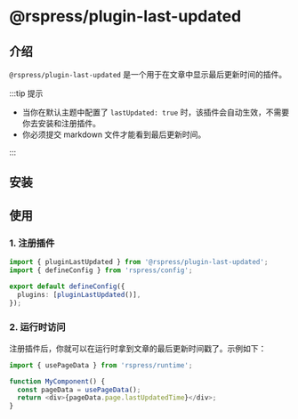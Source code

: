 # @rspress/plugin-last-updated


<SourceCode href="https://github.com/web-infra-dev/rspress/tree/main/packages/plugin-last-updated" />

## 介绍

`@rspress/plugin-last-updated` 是一个用于在文章中显示最后更新时间的插件。

:::tip 提示

- 当你在默认主题中配置了 `lastUpdated: true` 时，该插件会自动生效，不需要你去安装和注册插件。
- 你必须提交 markdown 文件才能看到最后更新时间。

:::

## 安装

<PackageManagerTabs command="add @rspress/plugin-last-updated -D" />

## 使用

### 1. 注册插件

```ts title="rspress.config.ts"
import { pluginLastUpdated } from '@rspress/plugin-last-updated';
import { defineConfig } from 'rspress/config';

export default defineConfig({
  plugins: [pluginLastUpdated()],
});
```

### 2. 运行时访问

注册插件后，你就可以在运行时拿到文章的最后更新时间戳了。示例如下：

```ts
import { usePageData } from 'rspress/runtime';

function MyComponent() {
  const pageData = usePageData();
  return <div>{pageData.page.lastUpdatedTime}</div>;
}
```
